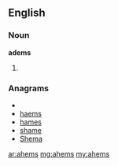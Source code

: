 ==English==
===Noun===
'''adems'''
#{{plural of|[[ahem]]}}

===Anagrams===
* {{alphagram|aehms}}
* [[haems#English|haems]]
* [[hames#English|hames]]
* [[shame#English|shame]]
* [[Shema#English|Shema]]

[[ar:ahems]]
[[mg:ahems]]
[[my:ahems]]